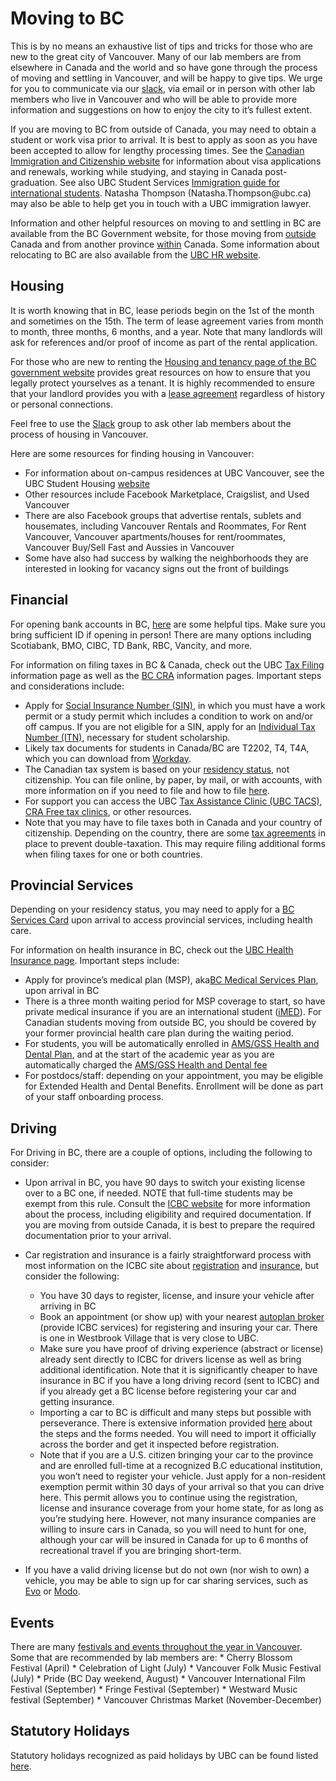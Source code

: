 # Moving to BC {#newvancouver .unnumbered}

This is by no means an exhaustive list of tips and tricks for those who are new to the great city of Vancouver. Many of our lab members are from elsewhere in Canada and the world and so have gone through the process of moving and settling in Vancouver, and will be happy to give tips. We urge for you to communicate via our [slack](#slack), via email or in person with other lab members who live in Vancouver and who will be able to provide more information and suggestions on how to enjoy the city to it’s fullest extent.

If you are moving to BC from outside of Canada, you may need to obtain a student or work visa prior to arrival. It is best to apply as soon as you have been accepted to allow for lengthy processing times. See the [Canadian Immigration and Citizenship website](https://www.canada.ca/en/services/immigration-citizenship.html) for information about visa applications and renewals, working while studying, and staying in Canada post-graduation. See also UBC Student Services [Immigration guide for international students](https://students.ubc.ca/international-student-guide/immigration). Natasha Thompson (Natasha.Thompson@ubc.ca) may also be able to help get you in touch with a UBC immigration lawyer. 

Information and other helpful resources on moving to and settling in BC are available from the BC Government website, for those moving from [outside](https://www.welcomebc.ca/start-your-life-in-b-c) Canada and from another province [within](https://www2.gov.bc.ca/gov/content/tourism-immigration/moving-bc-a) Canada. Some information about relocating to BC are also available from the [UBC HR website](https://hr.ubc.ca/working-ubc/housing-immigration-and-relocation-services/relocating-vancouver).

## Housing {#housing .unnumbered}

It is worth knowing that in BC, lease periods begin on the 1st of the month and sometimes on the 15th. The term of lease agreement varies from month to month, three months, 6 months, and a year. Note that many landlords will ask for references and/or proof of income as part of the rental application.

For those who are new to renting the [Housing and tenancy page of the BC government website](https://www2.gov.bc.ca/gov/content/housing-tenancy) provides great resources on how to ensure that you legally protect yourselves as a tenant. It is highly recommended to ensure that your landlord provides you with a [lease agreement](https://www2.gov.bc.ca/gov/content/housing-tenancy/residential-tenancies/starting-a-tenancy/tenancy-agreements) regardless of history or personal connections.

Feel free to use the [Slack](#slack) group to ask other lab members about the process of housing in Vancouver.

Here are some resources for finding housing in Vancouver:

* For information about on-campus residences at UBC Vancouver, see the UBC Student Housing [website](https://vancouver.housing.ubc.ca/)
* Other resources include Facebook Marketplace, Craigslist, and Used Vancouver
* There are also Facebook groups that advertise rentals, sublets and housemates, including Vancouver Rentals and Roommates, For Rent Vancouver, Vancouver apartments/houses for rent/roommates, Vancouver Buy/Sell Fast and Aussies in Vancouver
* Some have also had success by walking the neighborhoods they are interested in looking for vacancy signs out the front of buildings

## Financial {#finance .unnumbered}

For opening bank accounts in BC, [here](https://www.canada.ca/en/financial-consumer-agency/services/banking/opening-bank-account.html) are some helpful tips. Make sure you bring sufficient ID if opening in person! There are many options including Scotiabank, BMO, CIBC, TD Bank, RBC, Vancity, and more.

For information on filing taxes in BC & Canada, check out the UBC [Tax Filing](https://students.ubc.ca/enrolment/finances/taxes/filing-taxes-canada) information page as well as the [BC CRA](https://www.canada.ca/en/revenue-agency/services/tax/international-non-residents/individuals-leaving-entering-canada-non-residents/international-students-studying-canada.html) information pages. Important steps and considerations include:

- Apply for [Social Insurance Number (SIN)](https://students.ubc.ca/enrolment/finances/taxes/social-insurance-number-sin), in which you must have a work permit or a study permit which includes a condition to work on and/or off campus. If you are not eligible for a SIN, apply for an [Individual Tax Number (ITN)](https://students.ubc.ca/enrolment/finances/taxes/individual-tax-number-itn), necessary for student scholarship. 
- Likely tax documents for students in Canada/BC are T2202, T4, T4A, which you can download from [Workday](https://workday.students.ubc.ca/finances/downloading-your-tax-forms/). 
- The Canadian tax system is based on your [residency status](https://www.canada.ca/en/revenue-agency/services/tax/international-non-residents/individuals-leaving-entering-canada-non-residents/international-students-studying-canada.html), not citizenship. You can file online, by paper, by mail, or with accounts, with more information on if you need to file and how to file [here](https://students.ubc.ca/enrolment/finances/taxes/filing-taxes-canada). 
- For support you can access the UBC [Tax Assistance Clinic (UBC TACS)](https://www.ubctacs.com/), [CRA Free tax clinics](https://www.canada.ca/en/revenue-agency/campaigns/free-tax-help.html), or other resources. 
- Note that you may have to file taxes both in Canada and your country of citizenship. Depending on the country, there are some [tax agreements]() in place to prevent double-taxation. This may require filing additional forms when filing taxes for one or both countries.

## Provincial Services {#provincialservices .unnumbered}

Depending on your residency status, you may need to apply for a [BC Services Card](https://www2.gov.bc.ca/gov/content/governments/government-id/bc-services-card/your-card/get-a-card) upon arrival to access provincial services, including health care.

For information on health insurance in BC, check out the [UBC Health Insurance page](https://students.ubc.ca/health/health-insurance). Important steps include: 

- Apply for province’s medical plan (MSP), aka[BC Medical Services Plan](https://www2.gov.bc.ca/gov/content/health/health-drug-coverage/msp), upon arrival in BC 
- There is a three month waiting period for MSP coverage to start, so have private medical insurance if you are an international student ([iMED](https://students.ubc.ca/health/health-insurance/health-insurance-international)). For Canadian students moving from outside BC, you should be covered by your former provincial health care plan during the waiting period. 
- For students, you will be automatically enrolled in [AMS/GSS Health and Dental Plan](https://www.ams.ubc.ca/support-services/health-dental/), and at the start of the academic year as you are automatically charged the [AMS/GSS Health and Dental fee](https://www.studentcare.ca/rte/en/UniversityofBritishColumbiaAMSGSS_Cost_HowMuchDoesItCost) 
- For postdocs/staff: depending on your appointment, you may be eligible for Extended Health and Dental Benefits. Enrollment will be done as part of your staff onboarding process.

## Driving {-#driving}

For Driving in BC, there are a couple of options, including the following to consider: 

- Upon arrival in BC, you have 90 days to switch your existing license over to a BC one, if needed. NOTE that full-time students may be exempt from this rule. Consult the [ICBC website](https://www.google.com/url?q=https://www.icbc.com/driver-licensing/moving-bc&sa=D&source=docs&ust=1730921193179260&usg=AOvVaw1qKw2PJkMngUwd0rNTK7LN) for more information about the process, including eligibility and required documentation. If you are moving from outside Canada, it is best to prepare the required documentation prior to your arrival. 

- Car registration and insurance is a fairly straightforward process with most information on the ICBC site about [registration](https://www.icbc.com/insurance/moving-travelling/moving-BC) and [insurance](https://www.icbc.com/insurance/moving-travelling/insurance-discount-for-new-residents), but consider the following: 
  - You have 30 days to register, license, and insure your vehicle after arriving in BC 
  - Book an appointment (or show up) with your nearest [autoplan broker](https://www.icbc.com/locators/autoplan-broker?type=2&subtype=0) (provide ICBC services) for registering and insuring your car. There is one in Westbrook Village that is very close to UBC. 
  - Make sure you have proof of driving experience (abstract or license) already sent directly to ICBC for drivers license as well as bring additional identification. Note that it is significantly cheaper to have insurance in BC if you have a long driving record (sent to ICBC) and if you already get a BC license before registering your car and getting insurance. 
  - Importing a car to BC is difficult and many steps but possible with perseverance. There is extensive information provided [here](https://www.icbc.com/vehicle-registration/buy-vehicle/Importing-a-vehicle-into-B-C) about the steps and the forms needed. You will need to import it officially across the border and get it inspected before registration. 
  - Note that if you are a U.S. citizen bringing your car to the province and are enrolled full-time at a recognized B.C educational institution, you won't need to register your vehicle. Just apply for a non-resident exemption permit within 30 days of your arrival so that you can drive here. This permit allows you to continue using the registration, license and insurance coverage from your home state, for as long as you're studying here. However, not many insurance companies are willing to insure cars in Canada, so you will need to hunt for one, although your car will be insured in Canada for up to 6 months of recreational travel if you are bringing short-term.

- If you have a valid driving license but do not own (nor wish to own) a vehicle, you may be able to sign up for car sharing services, such as [Evo](https://evo.ca/) or [Modo](https://www.modo.coop/).

## Events {#vancouverevents .unnumbered}

There are many [festivals and events throughout the year in Vancouver](https://www.destinationvancouver.com/events/calendar-of-events/). Some that are recommended by lab members are: \* Cherry Blossom Festival (April) \* Celebration of Light (July) \* Vancouver Folk Music Festival (July) \* Pride (BC Day weekend, August) \* Vancouver International Film Festival (September) \* Fringe Festival (September) \* Westward Music festival (September) \* Vancouver Christmas Market (November-December)

## Statutory Holidays {#statutory .unnumbered}

Statutory holidays recognized as paid holidays by UBC can be found listed [here](https://hr.ubc.ca/working-ubc/statutory-holidays).
